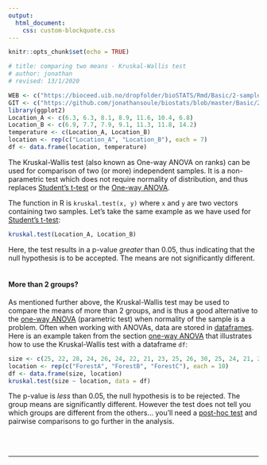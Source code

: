 ```yaml
---
output:
  html_document:
    css: custom-blockquote.css
---
```


```r
knitr::opts_chunk$set(echo = TRUE)

# title: comparing two means - Kruskal-Wallis test
# author: jonathan
# revised: 13/1/2020

WEB <- c("https://bioceed.uib.no/dropfolder/bioSTATS/Rmd/Basic/2-sample/kruskal-wallis.html")
GIT <- c("https://github.com/jonathansoule/biostats/blob/master/Basic/2-sample/kruskal-wallis.Rmd")
library(ggplot2)
Location_A <- c(6.3, 6.3, 8.1, 8.9, 11.6, 10.4, 6.8)
Location_B <- c(6.9, 7.7, 7.9, 9.1, 11.3, 11.8, 14.2)
temperature <- c(Location_A, Location_B)
location <- rep(c("Location_A", "Location_B"), each = 7)
df <- data.frame(location, temperature)
```
The Kruskal-Wallis test (also known as One-way ANOVA on ranks) can be used for comparison of two (or more) independent samples. It is a non-parametric test which does not require normality of distribution, and thus replaces [Student’s t-test](http://biostats.w.uib.no/comparing-two-means-t-test/){target="_blank"} or the [One-way ANOVA](http://biostats.w.uib.no/one-way-anova/){target="_blank"}.

The function in R is `kruskal.test(x, y)` where `x` and `y` are two vectors containing two samples. Let’s take the same example as we have used for [Student’s t-test](http://biostats.w.uib.no/comparing-two-means-t-test/){target="_blank"}:
```r
kruskal.test(Location_A, Location_B)
```
Here, the test results in a p-value *greater* than 0.05, thus indicating that the null hypothesis is to be accepted. The means are not significantly different.
<br/><br/>

#### More than 2 groups?

As mentioned further above, the Kruskal-Wallis test may be used to compare the means of more than 2 groups, and is thus a good alternative to the [one-way ANOVA](http://biostats.w.uib.no/one-way-anova/){target="_blank"} (parametric test) when normality of the sample is a problem. Often when working with ANOVAs, data are stored in [dataframes](https://biostats.w.uib.no/topics/r/r-4-dataframes/){target="_blank"}. Here is an example taken from the section [one-way ANOVA](http://biostats.w.uib.no/one-way-anova/){target="_blank"} that illustrates how to use the Kruskal-Wallis test with a dataframe `df`:
```r
size <- c(25, 22, 28, 24, 26, 24, 22, 21, 23, 25, 26, 30, 25, 24, 21, 27, 28, 23, 25, 24, 20, 22, 24, 23, 22, 24, 20, 19, 21, 22)
location <- rep(c("ForestA", "ForestB", "ForestC"), each = 10)
df <- data.frame(size, location)
kruskal.test(size ~ location, data = df)
```
The p-value is *less* than 0.05, the null hypothesis is to be rejected. The group means are significantly different. However the test does not tell you which groups are different from the others… you’ll need a [post-hoc test](https://biostats.w.uib.no/topics/basic-stats-in-r/post-hoc-tests/){target="_blank"} and pairwise comparisons to go further in the analysis.



<br/><br/>

***
<!-- UNCOMMENT TO ACTIVATE
Get the Rmarkdown file corresponding to this page on [GitHub](`r GIT`){target="_blank"}.
-->
